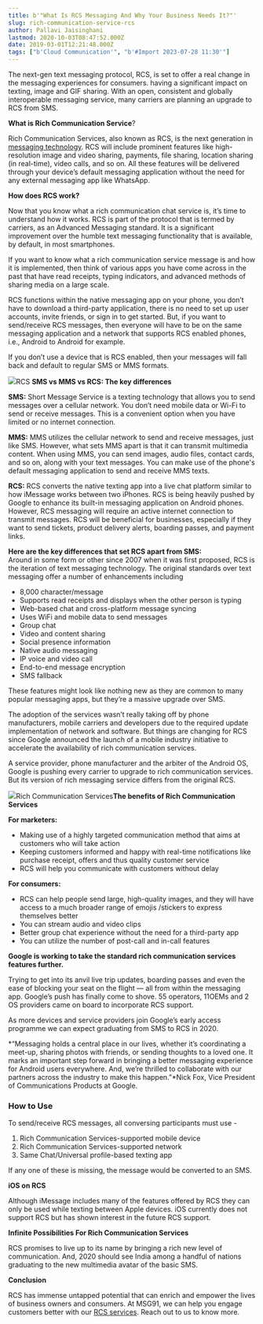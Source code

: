 ```yaml
---
title: b'"What Is RCS Messaging And Why Your Business Needs It?"'
slug: rich-communication-service-rcs
author: Pallavi Jaisinghani
lastmod: 2020-10-03T08:47:52.000Z
date: 2019-03-01T12:21:48.000Z
tags: ["b'Cloud Communication'", "b'#Import 2023-07-28 11:30'"]
---
```


The next-gen text messaging protocol, RCS, is set to offer a real change in the messaging experiences for consumers. having a significant impact on texting, image and GIF sharing. With an open, consistent and globally interoperable messaging service, many carriers are planning an upgrade to RCS from SMS.

**What is Rich Communication Service**?

Rich Communication Services, also known as RCS, is the next generation in [messaging technology](https://msg91.com/in/). RCS will include prominent features like high-resolution image and video sharing, payments, file sharing, location sharing (in real-time), video calls, and so on. All these features will be delivered through your device’s default messaging application without the need for any external messaging app like WhatsApp.  
  
**How does RCS work?**

Now that you know what a rich communication chat service is, it’s time to understand how it works. RCS is part of the protocol that is termed by carriers, as an Advanced Messaging standard. It is a significant improvement over the humble text messaging functionality that is available, by default, in most smartphones.

If you want to know what a rich communication service message is and how it is implemented, then think of various apps you have come across in the past that have read receipts, typing indicators, and advanced methods of sharing media on a large scale.

RCS functions within the native messaging app on your phone, you don’t have to download a third-party application, there is no need to set up user accounts, invite friends, or sign in to get started. But, if you want to send/receive RCS messages, then everyone will have to be on the same messaging application and a network that supports RCS enabled phones, i.e., Android to Android for example.

If you don’t use a device that is RCS enabled, then your messages will fall back and default to regular SMS or MMS formats.

![](https://images-msg91.s3.ap-south-1.amazonaws.com/2020/10/RCS-3.png)RCS **SMS vs MMS vs RCS: The key differences**

**SMS:** Short Message Service is a texting technology that allows you to send messages over a cellular network. You don’t need mobile data or Wi-Fi to send or receive messages. This is a convenient option when you have limited or no internet connection.

**MMS:** MMS utilizes the cellular network to send and receive messages, just like SMS. However, what sets MMS apart is that it can transmit multimedia content. When using MMS, you can send images, audio files, contact cards, and so on, along with your text messages. You can make use of the phone's default messaging application to send and receive MMS texts.

**RCS:** RCS converts the native texting app into a live chat platform similar to how iMessage works between two iPhones. RCS is being heavily pushed by Google to enhance its built-in messaging application on Android phones. However, RCS messaging will require an active internet connection to transmit messages. RCS will be beneficial for businesses, especially if they want to send tickets, product delivery alerts, boarding passes, and payment links.

  
**Here are the key differences that set RCS apart from SMS:**  
Around in some form or other since 2007 when it was first proposed, RCS is the iteration of text messaging technology. The original standards over text messaging offer a number of enhancements including

* 8,000 character/message
* Supports read receipts and displays when the other person is typing
* Web-based chat and cross-platform message syncing
* Uses WiFi and mobile data to send messages
* Group chat
* Video and content sharing
* Social presence information
* Native audio messaging
* IP voice and video call
* End-to-end message encryption
* SMS fallback

These features might look like nothing new as they are common to many popular messaging apps, but they’re a massive upgrade over SMS.  
  
The adoption of the services wasn’t really taking off by phone manufacturers, mobile carriers and developers due to the required update implementation of network and software. But things are changing for RCS since Google announced the launch of a mobile industry initiative to accelerate the availability of rich communication services.  
  
A service provider, phone manufacturer and the arbiter of the Android OS, Google is pushing every carrier to upgrade to rich communication services. But its version of rich messaging service differs from the original RCS.

![](https://images-msg91.s3.ap-south-1.amazonaws.com/2020/10/RCS---1.png)Rich Communication Services**The benefits of Rich Communication Services**

**For marketers:**

* Making use of a highly targeted communication method that aims at customers who will take action
* Keeping customers informed and happy with real-time notifications like purchase receipt, offers and thus quality customer service
* RCS will help you communicate with customers without delay

**For consumers:**

* RCS can help people send large, high-quality images, and they will have access to a much broader range of emojis /stickers to express themselves better
* You can stream audio and video clips
* Better group chat experience without the need for a third-party app
* You can utilize the number of post-call and in-call features

**Google is working to take the standard rich communication services features further.**  
  
Trying to get into its anvil live trip updates, boarding passes and even the ease of blocking your seat on the flight — all from within the messaging app. Google’s push has finally come to shove. 55 operators, 11OEMs and 2 OS providers came on board to incorporate RCS support.  
  
As more devices and service providers join Google’s early access programme we can expect graduating from SMS to RCS in 2020.  
  
*“Messaging holds a central place in our lives, whether it’s coordinating a meet-up, sharing photos with friends, or sending thoughts to a loved one. It marks an important step forward in bringing a better messaging experience for Android users everywhere. And, we’re thrilled to collaborate with our partners across the industry to make this happen.”*Nick Fox, Vice President of Communications Products at Google.

### **How to Use**

To send/receive RCS messages, all conversing participants must use -  
  
1. Rich Communication Services-supported mobile device  
2. Rich Communication Services-supported network  
3. Same Chat/Universal profile-based texting app  
  
If any one of these is missing, the message would be converted to an SMS.  
  
**iOS on RCS**  
  
Although iMessage includes many of the features offered by RCS they can only be used while texting between Apple devices. iOS currently does not support RCS but has shown interest in the future RCS support.  
  
**Infinite Possibilities For Rich Communication Services**  
  
RCS promises to live up to its name by bringing a rich new level of communication. And, 2020 should see India among a handful of nations graduating to the new multimedia avatar of the basic SMS.  
  
**Conclusion**  
  
RCS has immense untapped potential that can enrich and empower the lives of business owners and consumers. At MSG91, we can help you engage customers better with our [RCS services](https://msg91.com/in/rich-communication-services/). Reach out to us to know more.

